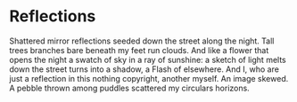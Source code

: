 # Reflections {#reflections}


Shattered mirror reflections 
seeded down the street along the night.
Tall trees branches bare
beneath my feet run clouds.
And like a flower that opens the night
a swatch of sky in a ray of sunshine:
a sketch of light melts down the street
turns into a shadow, a Flash
of elsewhere. And I, who are just a reflection
in this nothing copyright, another
myself. An image skewed.
A pebble thrown among puddles scattered
my circulars horizons.


